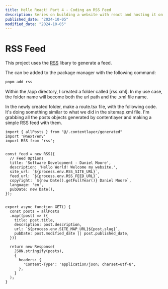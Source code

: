 ```yaml
---
title: Hello React! Part 4 - Coding an RSS Feed
description: Series on building a website with react and hosting it on GitHub Pages.
published_date: "2024-10-05"
modified_date: "2024-10-05"
---
```


# RSS Feed
This project uses the [RSS](https://github.com/dylang/node-rss) libary to generate a feed.

The can be added to the package manager with the following command:
```sh
pnpm add rss
```

Within the /app directory, I created a folder called [rss.xml].  In my use case, the folder name will become both the url path and the .xml file name.

In the newly created folder, make a route.tsx file, with the following code.  It's doing something similar to what we did in the sitemap.xml file.
I'm grabbing all the posts objects generated by contentlayer and making a simple RSS feed with them.
```tsx
import { allPosts } from "@/.contentlayer/generated"
import '@next/env'
import RSS from 'rss';


const feed = new RSS({
  // Feed Options
  title: 'Software Development - Daniel Moore',
  description: 'Hello World! Welcome my website.',
  site_url: `${process.env.RSS_SITE_URL}`,
  feed_url: `${process.env.RSS_FEED_URL}`,
  copyright: `${new Date().getFullYear()} Daniel Moore`,
  language: 'en',
  pubDate: new Date(),
});


export async function GET() {
  const posts = allPosts
  .map((post) => ({
    title: post.title,
    description: post.description,
    url: `${process.env.SITE_MAP_URL}${post.slug}`,
    pubDate: post.modified_date || post.published_date,
  }))

  return new Response(
    JSON.stringify(posts),
    {
      headers: {
        'Content-Type': 'application/json; charset=utf-8',
      },
    }
  );
}
```